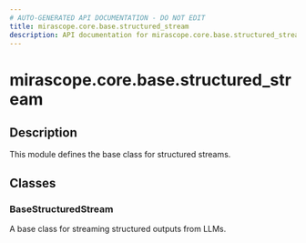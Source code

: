 ```yaml
---
# AUTO-GENERATED API DOCUMENTATION - DO NOT EDIT
title: mirascope.core.base.structured_stream
description: API documentation for mirascope.core.base.structured_stream
---
```


# mirascope.core.base.structured_stream

<ApiType type="Module" />

## Description

This module defines the base class for structured streams.

## Classes

### BaseStructuredStream

A base class for streaming structured outputs from LLMs.


